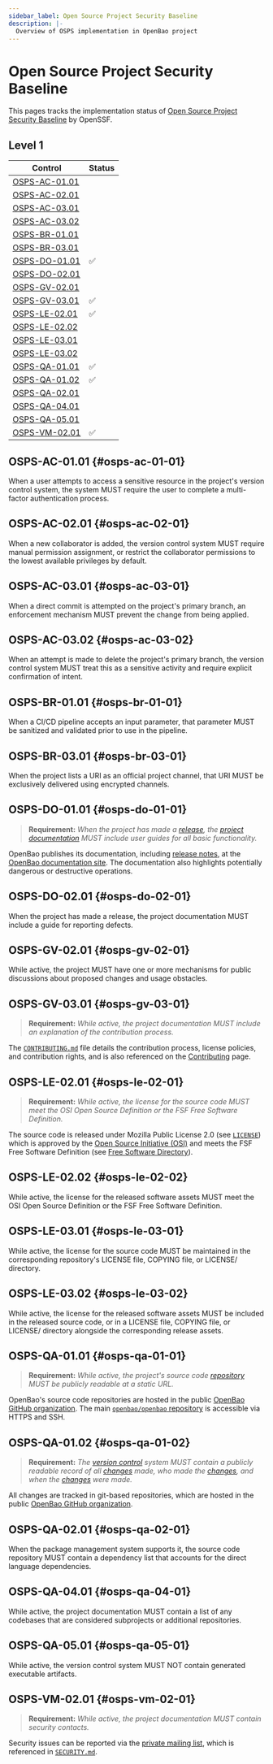 ```yaml
---
sidebar_label: Open Source Project Security Baseline 
description: |-
  Overview of OSPS implementation in OpenBao project
---
```


# Open Source Project Security Baseline

This pages tracks the implementation status of [Open Source Project Security Baseline](https://baseline.openssf.org) by OpenSSF.

## Level 1

| Control | Status |
| ---- | ----------- |
| [OSPS-AC-01.01](#osps-ac-01-01) | |
| [OSPS-AC-02.01](#osps-ac-02-01) | |
| [OSPS-AC-03.01](#osps-ac-03-01) | |
| [OSPS-AC-03.02](#osps-ac-03-02) | |
| [OSPS-BR-01.01](#osps-br-01-01) | |
| [OSPS-BR-03.01](#osps-br-03-01) | |
| [OSPS-DO-01.01](#osps-do-01-01) | ✅ |
| [OSPS-DO-02.01](#osps-do-02-01) | |
| [OSPS-GV-02.01](#osps-gv-02-01) | |
| [OSPS-GV-03.01](#osps-gv-03-01) | ✅ |
| [OSPS-LE-02.01](#osps-le-02-01) | ✅ |
| [OSPS-LE-02.02](#osps-le-02-02) | |
| [OSPS-LE-03.01](#osps-le-03-01) | |
| [OSPS-LE-03.02](#osps-le-03-02) | |
| [OSPS-QA-01.01](#osps-qa-01-01) | ✅ |
| [OSPS-QA-01.02](#osps-qa-01-02) | ✅ |
| [OSPS-QA-02.01](#osps-qa-02-01) | |
| [OSPS-QA-04.01](#osps-qa-04-01) | |
| [OSPS-QA-05.01](#osps-qa-05-01) | |
| [OSPS-VM-02.01](#osps-vm-02-01) | ✅ |

## OSPS-AC-01.01 {#osps-ac-01-01}
When a user attempts to access a sensitive resource in the project's version control system, the system MUST require the user to complete a multi-factor authentication process.

## OSPS-AC-02.01 {#osps-ac-02-01}
When a new collaborator is added, the version control system MUST require manual permission assignment, or restrict the collaborator permissions to the lowest available privileges by default.

## OSPS-AC-03.01 {#osps-ac-03-01}
When a direct commit is attempted on the project's primary branch, an enforcement mechanism MUST prevent the change from being applied.

## OSPS-AC-03.02 {#osps-ac-03-02}
When an attempt is made to delete the project's primary branch, the version control system MUST treat this as a sensitive activity and require explicit confirmation of intent.

## OSPS-BR-01.01 {#osps-br-01-01}
When a CI/CD pipeline accepts an input parameter, that parameter MUST be sanitized and validated prior to use in the pipeline.

## OSPS-BR-03.01 {#osps-br-03-01}
When the project lists a URI as an official project channel, that URI MUST be exclusively delivered using encrypted channels.

## OSPS-DO-01.01 {#osps-do-01-01}

> **Requirement:** *When the project has made a [release](https://baseline.openssf.org/versions/2025-02-25#release), the [project documentation](https://baseline.openssf.org/versions/2025-02-25#project-documentation) MUST include user guides for all basic functionality.*

OpenBao publishes its documentation, including [release notes](/docs/release-notes), at the [OpenBao documentation site](/docs). The documentation also highlights potentially dangerous or destructive operations.

## OSPS-DO-02.01 {#osps-do-02-01}
When the project has made a release, the project documentation MUST include a guide for reporting defects.

## OSPS-GV-02.01 {#osps-gv-02-01}
While active, the project MUST have one or more mechanisms for public discussions about proposed changes and usage obstacles.

## OSPS-GV-03.01 {#osps-gv-03-01}

> **Requirement:** *While active, the project documentation MUST include an explanation of the contribution process.*

The [`CONTRIBUTING.md`](https://github.com/openbao/openbao/blob/main/CONTRIBUTING.md) file details the contribution process, license policies, and contribution rights, and is also referenced on the [Contributing](/docs/contributing) page.

## OSPS-LE-02.01 {#osps-le-02-01}

> **Requirement:** *While active, the license for the source code MUST meet the OSI Open Source Definition or the FSF Free Software Definition.*

The source code is released under Mozilla Public License 2.0 (see [`LICENSE`](https://github.com/openbao/openbao/blob/main/LICENSE)) which is approved by the [Open Source Initiative (OSI)](https://opensource.org/license/mpl-2-0) and meets the FSF Free Software Definition (see [Free Software Directory](https://directory.fsf.org/wiki/License:MPL-2.0)).

## OSPS-LE-02.02 {#osps-le-02-02}
While active, the license for the released software assets MUST meet the OSI Open Source Definition or the FSF Free Software Definition.

## OSPS-LE-03.01 {#osps-le-03-01}
While active, the license for the source code MUST be maintained in the corresponding repository's LICENSE file, COPYING file, or LICENSE/ directory.

## OSPS-LE-03.02 {#osps-le-03-02}
While active, the license for the released software assets MUST be included in the released source code, or in a LICENSE file, COPYING file, or LICENSE/ directory alongside the corresponding release assets.

## OSPS-QA-01.01 {#osps-qa-01-01}

> **Requirement:** *While active, the project's source code [repository](https://baseline.openssf.org/versions/2025-02-25#repository) MUST be publicly readable at a static URL.*

OpenBao's source code repositories are hosted in the public [OpenBao GitHub organization](https://github.com/openbao). The main [`openbao/openbao` repository](https://github.com/openbao/openbao) is accessible via HTTPS and SSH.

## OSPS-QA-01.02 {#osps-qa-01-02}

> **Requirement:** *The [version control](https://baseline.openssf.org/versions/2025-02-25#version-control-system) system MUST contain a publicly readable record of all [changes](https://baseline.openssf.org/versions/2025-02-25#change) made, who made the [changes](https://baseline.openssf.org/versions/2025-02-25#change), and when the [changes](https://baseline.openssf.org/versions/2025-02-25#change) were made.*

All changes are tracked in git-based repositories, which are hosted in the public [OpenBao GitHub organization](https://github.com/openbao).

## OSPS-QA-02.01 {#osps-qa-02-01}
When the package management system supports it, the source code repository MUST contain a dependency list that accounts for the direct language dependencies.

## OSPS-QA-04.01 {#osps-qa-04-01}
While active, the project documentation MUST contain a list of any codebases that are considered subprojects or additional repositories.

## OSPS-QA-05.01 {#osps-qa-05-01}
While active, the version control system MUST NOT contain generated executable artifacts.

## OSPS-VM-02.01 {#osps-vm-02-01}
> **Requirement:** *While active, the project documentation MUST contain security contacts.*

Security issues can be reported via the [private mailing list](https://lists.lfedge.org/g/openbao-security), which is referenced in [`SECURITY.md`](https://github.com/openbao/.github/blob/main/SECURITY.md).
